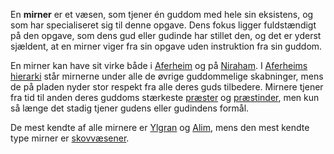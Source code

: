 {{title:Mirner}}
{{author:Laura Holmegaard}}
{{timestamp:2009-09-19T18:45:01Z}}
{{copyright:Mirner}}
En '''mirner''' er et væsen, som tjener én guddom med hele sin eksistens, og som har specialiseret sig til denne opgave. Dens fokus ligger fuldstændigt på den opgave, som dens gud eller gudinde har stillet den, og det er yderst sjældent, at en mirner viger fra sin opgave uden instruktion fra sin guddom.

En mirner kan have sit virke både i [[Aferheim]] og på [[Niraham]]. I [[Aferheims hierarki]] står mirnerne under alle de øvrige guddommelige skabninger, mens de på pladen nyder stor respekt fra alle deres guds tilbedere. Mirnere tjener fra tid til anden deres guddoms stærkeste [[præst|præster]] og [[præstinde|præstinder]], men kun så længe det stadig tjener gudens eller gudindens formål.

De mest kendte af alle mirnere er [[Ylgran]] og [[Alim]], mens den mest kendte type mirner er [[skovvæsen|skovvæsener]].